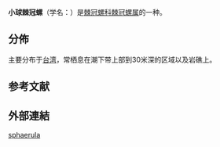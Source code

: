 {{Speciesbox
 | image = Angaria sphaerula 2.jpg
 | taxon = Angaria sphaerula
 | authority = (Kiener, 1839)
}}

'''小球棘冠螺'''（学名：''{{lang|la|Angaria sphaerula}}''）是[[棘冠螺科|棘冠螺科]][[棘冠螺属|棘冠螺属]]的一种{{r|shell_153}}。

==分佈==
主要分布于[[台湾|台湾]]{{r|shell_153}}，常栖息在潮下带上部到30米深的区域以及岩礁上{{r|shell_153}}。

==参考文献==
{{reflist|refs=
<ref name="shell_153">{{cite web
 |url=http://shell.sinica.edu.tw/chinese/shellbase_detail.php?science_no=153
 |title=国际贝库：小球棘冠螺
 |publisher=台湾贝类资料库
 |access-date=2018-03-21
 |language=zh-hant
 |archive-date=2016-03-04
 |archive-url=https://web.archive.org/web/20160304123249/http://shell.sinica.edu.tw/chinese/shellbase_detail.php?science_no=153
 |dead-url=no
 }}</ref>
}}

==外部連結==
{{Taxonbar}}
[[Category:棘冠螺属|sphaerula]]
{{Mollusc-stub}}
